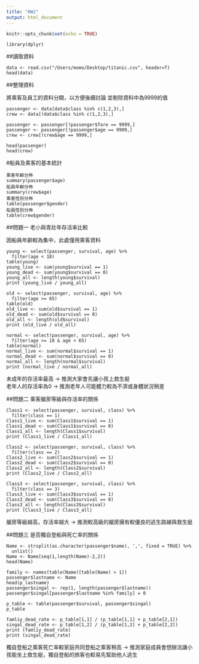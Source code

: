 ```yaml
---
title: "HW2"
output: html_document
---
```


```r
knitr::opts_chunk$set(echo = TRUE)
```
```
library(dplyr)
```
##讀取資料
```{}
data <- read.csv("/Users/momo/Desktop/titanic.csv", header=T)
head(data)
```

##整理資料

將乘客及員工的資料分開，以方便後續討論
並剔除資料中為9999的值
```{}
passenger <- data[data$class %in% c(1,2,3),]
crew <- data[!data$class %in% c(1,2,3),]

passenger <- passenger[!passenger$fare == 9999,]
passenger <- passenger[!passenger$age == 9999,]
crew <- crew[!crew$age == 9999,]

head(passenger)
head(crew)
```
#船員及乘客的基本統計
```{}
乘客年齡分佈
summary(passenger$age)
船員年齡分佈
summary(crew$age)
乘客性別分佈
table(passenger$gender)
船員性別分佈
table(crew$gender) 
```
##問題一 老小與青壯年存活率比較

因船員年齡較為集中，此處僅用乘客資料
```{}
young <- select(passenger, survival, age) %>%
  filter(age < 18)
table(young)
young_live <- sum(young$survival == 1)
young_dead <- sum(young$survival == 0)
young_all <- length(young$survival)
print (young_live / young_all)

old <- select(passenger, survival, age) %>%
  filter(age >= 65)
table(old)
old_live <- sum(old$survival == 1) 
old_dead <- sum(old$survival == 0) 
old_all <- length(old$survival) 
print (old_live / old_all)

normal <- select(passenger, survival, age) %>%
  filter(age >= 18 & age < 65)
table(normal)
normal_live <- sum(normal$survival == 1) 
normal_dead <- sum(normal$survival == 0) 
normal_all <- length(normal$survival) 
print (normal_live / normal_all)
```
未成年的存活率最高 -> 推測大家會先讓小孩上救生艇\
老年人的存活率為0 -> 推測老年人可能體力較為不濟或身體狀況稍差

##問題二 乘客艙房等級與存活率的關係
```{}
Class1 <- select(passenger, survival, class) %>%
  filter(class == 1)
Class1_live <- sum(Class1$survival == 1) 
Class1_dead <- sum(Class1$survival == 0) 
Class1_all <- length(Class1$survival) 
print (Class1_live / Class1_all)

Class2 <- select(passenger, survival, class) %>%
  filter(class == 2)
Class2_live <- sum(Class2$survival == 1) 
Class2_dead <- sum(Class2$survival == 0) 
Class2_all <- length(Class2$survival) 
print (Class2_live / Class2_all)

Class3 <- select(passenger, survival, class) %>%
  filter(class == 3)
Class3_live <- sum(Class3$survival == 1) 
Class3_dead <- sum(Class3$survival == 0) 
Class3_all <- length(Class3$survival) 
print (Class3_live / Class3_all)
```
艙房等級越高，存活率越大 -> 推測較高級的艙房擁有較優良的逃生路線與救生艇

##問題三 是否獨自登船與死亡率的關係
```{}
Name <- strsplit(as.character(passenger$name), ',', fixed = TRUE) %>%
  unlist() 
Name <- Name[seq(1,length(Name)-2,2)] 
head(Name)

family <- names(table(Name)[table(Name) > 1])
passenger$lastname <- Name
head(p_lastname)
passenger$singal <- rep(1, length(passenger$lastname)) 
passenger$singal[passenger$lastname %in% family] = 0

p_table <- table(passenger$survival, passenger$singal)
p_table

famliy_dead_rate <- p_table[1,1] / (p_table[1,1] + p_table[2,1])
singal_dead_rate <- p_table[1,2] / (p_table[1,2] + p_table[2,2])
print (famliy_dead_rate)
print (singal_dead_rate)
```
獨自登船之乘客死亡率較家庭共同登船之乘客稍高 -> 推測家庭成員會想辦法讓小孩能坐上救生艇，獨自登船的旅客也較易先幫助他人逃生